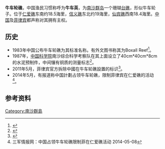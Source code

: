 {{Infobox Disputed Islands
| plural = yes
| name             = 牛车轮礁
| image name       = Boxall Reef, Spratly Islands.png
| image caption    = 
| image size       = 
| locator map      = {{Location map+|Spratly Islands|float=center|width=300|caption=牛車輪礁的位置 
|places=
{{location map~ |Spratly Islands|marksize=6 |lat=9.6 |long=116.166667 |label='''牛車輪礁''' |position=bottom}}
}}
| map_custom       = 
| native name      = 
| native name link = 
| other_names         = Boxall Reef<br/>Rajah Sulayman（[[他加祿語|他加祿語]]）
| location         = [[南海|南海]]
| coordinates      = {{Coord|9|36|0|N|116|10|0|E|display=inline}}
| archipelago      = 
| total islands    = 
| major islands    = 
| area             =
| length           =
| width            =
| coastline        =
| highest mount    = 
| elevation        = 
| country claim                       = {{PRC}}
| country claim divisions title   = [[地級市|地級市]]
| country claim divisions         = [[海南省|海南省]][[三沙市|三沙市]]
| country 1 claim                 = {{ROC}}
| country 1 claim divisions title = 區
| country 1 claim divisions       = [[高雄市|高雄市]][[旗津區|旗津區]]
| country 2 claim                 = {{VNM}}
| country 2 claim divisions title = 县
| country 2 claim divisions       = [[慶和省|慶和省]][[长沙岛县|长沙岛县]]
| country  = {{PHL}}
| country admin divisions title   = 市
| country admin divisions         = [[民馬羅巴區|民馬羅巴區]][[巴拉望省|巴拉望省]][[卡拉延市|卡拉延市]]
| population       = 
| population as of = 
| density          = 
| ethnic groups    = 
| additional info  =
}}
'''牛车轮礁'''，中国渔民习惯称呼为'''牛车英'''，为[[南沙群岛|南沙群岛]]一个珊瑚[[台礁|台礁]]，形似牛车轮子。位于[[仁爱礁|仁爱礁]]东南约18.5海里，[[信义礁|信义礁]]东北约19海里，[[仙宾礁|仙宾礁]]西南18.4海里。[[中国|中国]]及[[菲律宾|菲律宾]]都声称对其拥有主权。

== 历史 ==
*1983年中国公布牛车轮礁为其标准名称。有外文图书称其为Boxall Reef<ref>{{cite book|title=《南海诸岛地名资料汇编》 |author=广东地名委员会 |publisher=广东地图出版社 |date=1987-03-01 |isbn=805220239 |pages=58页|chapter=}}</ref>。
*1987年，[[中国科学院|中国科学院]]南沙综合科学考察队在其上面设立了40cm*40cm*8cm的水泥预制件，中间镶有铜质的测量标志<ref>{{cite book | title=《南沙群岛及其邻近海区地质地球物理及岛礁研究论文集一》 | publisher=海洋出版社 | author=中国科学院南沙综合科学考察队 | pages=257 | isbn=7030044924}}</ref>。
*2011年5月，菲律宾官方拆除中國在牛车轮礁設置的标识<ref>{{cite news | url=http://news.ifeng.com/mil/2/detail_2011_06/16/7055236_0.shtml | title=菲高调拆除中国的南海岛礁标识 庆祝获得美国支持 | date=2011年6月16日 | accessdate=June 18, 2011 | archive-date=2011年6月20日 | archive-url=https://web.archive.org/web/20110620071759/http://news.ifeng.com/mil/2/detail_2011_06/16/7055236_0.shtml | dead-url=no }}</ref>。
*2014年5月，有报道称中国計劃占领牛车轮礁，限制菲律宾在仁爱礁的活动<ref>三军情报网：中国占领牛车轮礁限制菲在仁爱礁活动{{cite web |url=http://www.sanjun.com/haiwai/20140508/32734.html |title=存档副本 |accessdate=2014-11-25 |deadurl=yes |archiveurl=https://web.archive.org/web/20141201234004/http://www.sanjun.com/haiwai/20140508/32734.html |archivedate=2014-12-01 }} 2014-05-08</ref>。

== 参考资料 ==
{{reflist}}
{{南海诸岛}}

[[Category:南沙群島|Category:南沙群島]]